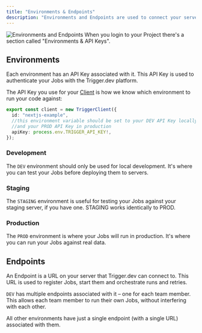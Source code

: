 ```yaml
---
title: "Environments & Endpoints"
description: "Environments and Endpoints are used to connect your server to the Trigger.dev platform."
---
```


<Snippet file="v2-deprecation-warning.mdx" />

![Environments and Endpoints](/images/environments.png)
When you login to your Project there's a section called "Environments & API Keys".

## Environments

Each environment has an API Key associated with it. This API Key is used to authenticate your Jobs with the Trigger.dev platform.

The API Key you use for your [Client](/documentation/concepts/client-adaptors) is how we know which environment to run your code against:

```ts
export const client = new TriggerClient({
  id: "nextjs-example",
  //this environment variable should be set to your DEV API Key locally,
  //and your PROD API Key in production
  apiKey: process.env.TRIGGER_API_KEY!,
});
```

### Development

The `DEV` environment should only be used for local development. It's where you can test your Jobs before deploying them to servers.

<Snippet file="scheduled-dev-warning.mdx" />

### Staging

The `STAGING` environment is useful for testing your Jobs against your staging server, if you have one. STAGING works identically to PROD.

### Production

The `PROD` environment is where your Jobs will run in production. It's where you can run your Jobs against real data.

## Endpoints

An Endpoint is a URL on your server that Trigger.dev can connect to. This URL is used to register Jobs, start them and orchestrate runs and retries.

`DEV` has multiple endpoints associated with it – one for each team member. This allows each team member to run their own Jobs, without interfering with each other.

All other environments have just a single endpoint (with a single URL) associated with them.
